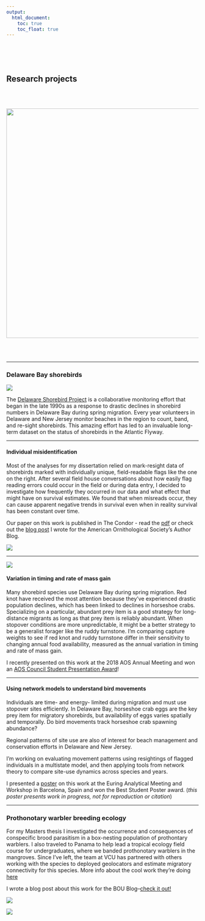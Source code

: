 ```yaml
---
output:  
  html_document:  
    toc: true  
    toc_float: true 
---
```

<br><br><br>

## Research projects  

<br><br>
  
<center>
<img src="files/marsh_bino.jpg" width="600">
</center>
<br><br>

---

### Delaware Bay shorebirds  
  
![](files/net_covering_2.jpg)
  
  
  
The [Delaware Shorebird Project](http://www.dnrec.delaware.gov/fw/shorebirds/Pages/default.aspx) is a collaborative monitoring effort that began in the late 1990s as a response to drastic declines in shorebird numbers in Delaware Bay during spring migration. Every year volunteers in Delaware and New Jersey monitor beaches in the region to count, band, and re-sight shorebirds. This amazing effort has led to an invaluable long-term dataset on the status of shorebirds in the Atlantic Flyway.  

---
  
<div class = "row">
  
<div class = "col-md-6">
#### Individual misidentification  
  
Most of the analyses for my dissertation relied on mark-resight data of shorebirds marked with individually unique, field-readable flags like the one on the right. After several field house conversations about how easily flag reading errors could occur in the field or during data entry, I decided to investigate how frequently they occurred in our data and what effect that might have on survival estimates. We found that when misreads occur, they can cause apparent negative trends in survival even when in reality survival has been constant over time.  
  
Our paper on this work is published in The Condor - read the [pdf](files/Tucker et al._2019.pdf) or check out the [blog post](https://amornithnews.org/2019/02/26/author-blog-resighting-errors-are-easy-to-make-and-hard-to-measure/) I wrote for the American Ornithological Society's Author Blog. 
  
  
</div>

<div class = "col-md-6">
![](files/flagged_rekn.jpg) 
</div>
</div>

 
---  
  
<div class = "row">
  
<div class = "col-md-4">
![](files/banding_rutu.jpg) 
</div>

<div class = "col-md-8">

#### Variation in timing and rate of mass gain  

Many shorebird species use Delaware Bay during spring migration. Red knot have received the most attention because they've experienced drastic population declines, which has been linked to declines in horseshoe crabs. Specializing on a particular, abundant prey item is a good strategy for long-distance migrants as long as that prey item is reliably abundant. When stopover conditions are more unpredictable, it might be a better strategy to be a generalist forager like the ruddy turnstone. I'm comparing capture weights to see if red knot and ruddy turnstone differ in their sensitivity to changing annual food availability, measured as the annual variation in timing and rate of mass gain.


I recently presented on this work at the 2018 AOS Annual Meeting and won an [AOS Council Student Presentation Award](http://www.americanornithology.org/content/2018-aos-student-presentation-award-winners)!
</div>
</div>
---

#### Using network models to understand bird movements  

Individuals are time- and energy- limited during migration and must use stopover sites efficiently. In Delaware Bay, horseshoe crab eggs are the key prey item for migratory shorebirds, but availability of eggs varies spatially and temporally. Do bird movements track horseshoe crab spawning abundance? 

Regional patterns of site use are also of interest for beach management and conservation efforts in Delaware and New Jersey.

I'm working on evaluating movement patterns using resightings of flagged individuals in a multistate model, and then applying tools from network theory to compare site-use dynamics across species and years.

I presented a [poster](files/euring_poster.pdf) on this work at the Euring Analytical Meeting and Workshop in Barcelona, Spain and won the Best Student Poster award. (*this poster presents work in progress, not for reproduction or citation*)

---
  
  
### Prothonotary warbler breeding ecology

For my Masters thesis I investigated the occurrence and consequences of conspecific brood parasitism in a box-nesting population of prothontary warblers. I also traveled to Panama to help lead a tropical ecology field course for undergraduates, where we banded prothonotary warblers in the mangroves. Since I've left, the team at VCU has partnered with others working with the species to deployed geolocators and estimate migratory connectivity for this species. More info about the cool work they're doing [here](ricerivers.vcu.edu/research/prothonotary-warblers/)  
  
I wrote a blog post about this work for the BOU Blog--[check it out!](https://www.bou.org.uk/blog-tucker_prothonotary-warblers/)
  
<div class = "row">
  
<div class = "col-md-6">
![](files/prow_male.jpg)
</div>

<div class = "col-md-6">
![](files/prow_nestling_banded.jpg)
</div>
</div>

